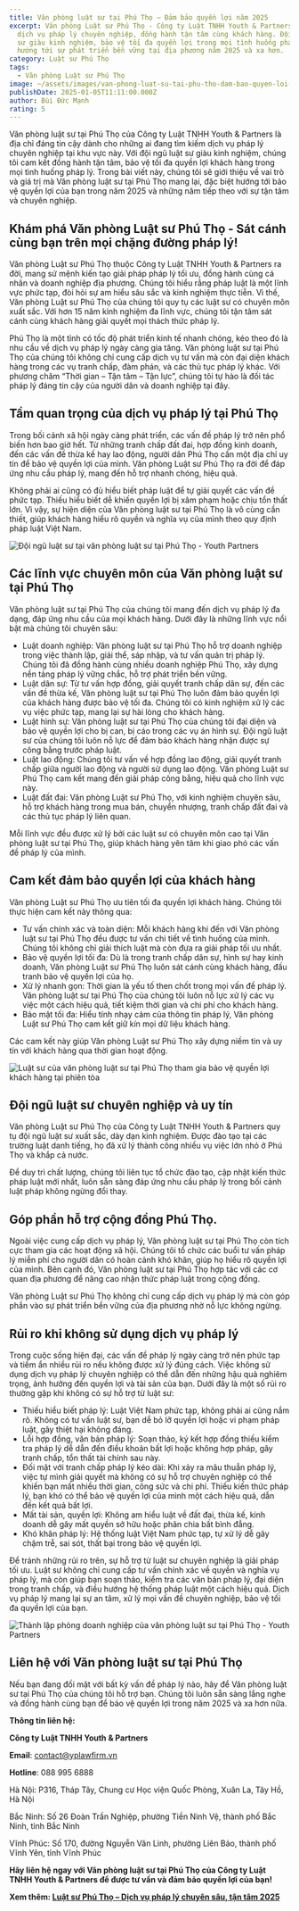 ```yaml
---
title: Văn phòng luật sư tại Phú Thọ – Đảm bảo quyền lợi năm 2025
excerpt: Văn phòng Luật sư Phú Thọ - Công ty Luật TNHH Youth & Partners cung cấp
  dịch vụ pháp lý chuyên nghiệp, đồng hành tận tâm cùng khách hàng. Đội ngũ luật
  sư giàu kinh nghiệm, bảo vệ tối đa quyền lợi trong mọi tình huống pháp lý,
  hướng tới sự phát triển bền vững tại địa phương năm 2025 và xa hơn.
category: Luật sư Phú Thọ
tags:
  - Văn phòng Luật sư Phú Thọ
image: ~/assets/images/van-phong-luat-su-tai-phu-tho-dam-bao-quyen-loi-2025.jpg
publishDate: 2025-01-05T11:11:00.000Z
author: Bùi Đức Mạnh
rating: 5
---
```


Văn phòng luật sư tại Phú Thọ của Công ty Luật TNHH Youth & Partners là địa chỉ đáng tin cậy dành cho những ai đang tìm kiếm dịch vụ pháp lý chuyên nghiệp tại khu vực này. Với đội ngũ luật sư giàu kinh nghiệm, chúng tôi cam kết đồng hành tận tâm, bảo vệ tối đa quyền lợi khách hàng trong mọi tình huống pháp lý. Trong bài viết này, chúng tôi sẽ giới thiệu về vai trò và giá trị mà Văn phòng luật sư tại Phú Thọ mang lại, đặc biệt hướng tới bảo vệ quyền lợi của bạn trong năm 2025 và những năm tiếp theo với sự tận tâm và chuyên nghiệp.

<YouTube id="HadHRr-bdRc" />

## Khám phá Văn phòng Luật sư Phú Thọ - Sát cánh cùng bạn trên mọi chặng đường pháp lý!

Văn phòng Luật sư Phú Thọ thuộc Công ty Luật TNHH Youth & Partners ra đời, mang sứ mệnh kiến tạo giải pháp pháp lý tối ưu, đồng hành cùng cá nhân và doanh nghiệp địa phương. Chúng tôi hiểu rằng pháp luật là một lĩnh vực phức tạp, đòi hỏi sự am hiểu sâu sắc và kinh nghiệm thực tiễn. Vì thế, Văn phòng Luật sư Phú Thọ của chúng tôi quy tụ các luật sư có chuyên môn xuất sắc. Với hơn 15 năm kinh nghiệm đa lĩnh vực, chúng tôi tận tâm sát cánh cùng khách hàng giải quyết mọi thách thức pháp lý.

Phú Thọ là một tỉnh có tốc độ phát triển kinh tế nhanh chóng, kéo theo đó là nhu cầu về dịch vụ pháp lý ngày càng gia tăng. Văn phòng luật sư tại Phú Thọ của chúng tôi không chỉ cung cấp dịch vụ tư vấn mà còn đại diện khách hàng trong các vụ tranh chấp, đàm phán, và các thủ tục pháp lý khác. Với phương châm “Thời gian – Tận tâm – Tận lực”, chúng tôi tự hào là đối tác pháp lý đáng tin cậy của người dân và doanh nghiệp tại đây.

## Tầm quan trọng của dịch vụ pháp lý tại Phú Thọ

Trong bối cảnh xã hội ngày càng phát triển, các vấn đề pháp lý trở nên phổ biến hơn bao giờ hết. Từ những tranh chấp đất đai, hợp đồng kinh doanh, đến các vấn đề thừa kế hay lao động, người dân Phú Thọ cần một địa chỉ uy tín để bảo vệ quyền lợi của mình. Văn phòng Luật sư Phú Thọ ra đời để đáp ứng nhu cầu pháp lý, mang đến hỗ trợ nhanh chóng, hiệu quả.

Không phải ai cũng có đủ hiểu biết pháp luật để tự giải quyết các vấn đề phức tạp. Thiếu hiểu biết dễ khiến quyền lợi bị xâm phạm hoặc chịu tổn thất lớn. Vì vậy, sự hiện diện của Văn phòng luật sư tại Phú Thọ là vô cùng cần thiết, giúp khách hàng hiểu rõ quyền và nghĩa vụ của mình theo quy định pháp luật Việt Nam.

![Đội ngũ luật sư tại văn phòng luật sư tại Phú Thọ - Youth Partners](~/assets/images/doi-ngu-luat-su-tai-van-phong-luat-su-tai-phu-tho-youth-partners.jpg "Đội ngũ luật sư tại văn phòng luật sư tại Phú Thọ - Youth Partners")

## Các lĩnh vực chuyên môn của Văn phòng luật sư tại Phú Thọ

Văn phòng luật sư tại Phú Thọ của chúng tôi mang đến dịch vụ pháp lý đa dạng, đáp ứng nhu cầu của mọi khách hàng. Dưới đây là những lĩnh vực nổi bật mà chúng tôi chuyên sâu:

* Luật doanh nghiệp: Văn phòng luật sư tại Phú Thọ hỗ trợ doanh nghiệp trong việc thành lập, giải thể, sáp nhập, và tư vấn quản trị pháp lý. Chúng tôi đã đồng hành cùng nhiều doanh nghiệp Phú Thọ, xây dựng nền tảng pháp lý vững chắc, hỗ trợ phát triển bền vững.
* Luật dân sự: Từ tư vấn hợp đồng, giải quyết tranh chấp dân sự, đến các vấn đề thừa kế, Văn phòng luật sư tại Phú Thọ luôn đảm bảo quyền lợi của khách hàng được bảo vệ tối đa. Chúng tôi có kinh nghiệm xử lý các vụ việc phức tạp, mang lại sự hài lòng cho khách hàng.
* Luật hình sự: Văn phòng luật sư tại Phú Thọ của chúng tôi đại diện và bảo vệ quyền lợi cho bị can, bị cáo trong các vụ án hình sự. Đội ngũ luật sư của chúng tôi luôn nỗ lực để đảm bảo khách hàng nhận được sự công bằng trước pháp luật.
* Luật lao động: Chúng tôi tư vấn về hợp đồng lao động, giải quyết tranh chấp giữa người lao động và người sử dụng lao động. Văn phòng Luật sư Phú Thọ cam kết mang đến giải pháp công bằng, hiệu quả cho lĩnh vực này.
* Luật đất đai: Văn phòng Luật sư Phú Thọ, với kinh nghiệm chuyên sâu, hỗ trợ khách hàng trong mua bán, chuyển nhượng, tranh chấp đất đai và các thủ tục pháp lý liên quan.

Mỗi lĩnh vực đều được xử lý bởi các luật sư có chuyên môn cao tại Văn phòng luật sư tại Phú Thọ, giúp khách hàng yên tâm khi giao phó các vấn đề pháp lý của mình.

## Cam kết đảm bảo quyền lợi của khách hàng

Văn phòng Luật sư Phú Thọ ưu tiên tối đa quyền lợi khách hàng. Chúng tôi thực hiện cam kết này thông qua:

* Tư vấn chính xác và toàn diện: Mỗi khách hàng khi đến với Văn phòng luật sư tại Phú Thọ đều được tư vấn chi tiết về tình huống của mình. Chúng tôi không chỉ giải thích luật mà còn đưa ra giải pháp tối ưu nhất.
* Bảo vệ quyền lợi tối đa: Dù là trong tranh chấp dân sự, hình sự hay kinh doanh, Văn phòng Luật sư Phú Thọ luôn sát cánh cùng khách hàng, đấu tranh bảo vệ quyền lợi của họ.
* Xử lý nhanh gọn: Thời gian là yếu tố then chốt trong mọi vấn đề pháp lý. Văn phòng luật sư tại Phú Thọ của chúng tôi luôn nỗ lực xử lý các vụ việc một cách hiệu quả, tiết kiệm thời gian và chi phí cho khách hàng.
* Bảo mật tối đa: Hiểu tính nhạy cảm của thông tin pháp lý, Văn phòng Luật sư Phú Thọ cam kết giữ kín mọi dữ liệu khách hàng.

Các cam kết này giúp Văn phòng Luật sư Phú Thọ xây dựng niềm tin và uy tín với khách hàng qua thời gian hoạt động.

![Luật sư của văn phòng luật sư tại Phú Thọ tham gia bảo vệ quyền lợi khách hàng tại phiên tòa](~/assets/images/luat-su-cua-van-phong-luat-su-tai-phu-tho-tham-gia-bao-ve-quyen-loi-khach-hang-tai-phien-toa.jpg "Luật sư của văn phòng luật sư tại Phú Thọ tham gia bảo vệ quyền lợi khách hàng tại phiên tòa")

## Đội ngũ luật sư chuyên nghiệp và uy tín

Văn phòng Luật sư Phú Thọ của Công ty Luật TNHH Youth & Partners quy tụ đội ngũ luật sư xuất sắc, dày dạn kinh nghiệm. Được đào tạo tại các trường luật danh tiếng, họ đã xử lý thành công nhiều vụ việc lớn nhỏ ở Phú Thọ và khắp cả nước.

Để duy trì chất lượng, chúng tôi liên tục tổ chức đào tạo, cập nhật kiến thức pháp luật mới nhất, luôn sẵn sàng đáp ứng nhu cầu pháp lý trong bối cảnh luật pháp không ngừng đổi thay.

## Góp phần hỗ trợ cộng đồng Phú Thọ.

Ngoài việc cung cấp dịch vụ pháp lý, Văn phòng luật sư tại Phú Thọ còn tích cực tham gia các hoạt động xã hội. Chúng tôi tổ chức các buổi tư vấn pháp lý miễn phí cho người dân có hoàn cảnh khó khăn, giúp họ hiểu rõ quyền lợi của mình. Bên cạnh đó, Văn phòng luật sư tại Phú Thọ hợp tác với các cơ quan địa phương để nâng cao nhận thức pháp luật trong cộng đồng.

Văn phòng Luật sư Phú Thọ không chỉ cung cấp dịch vụ pháp lý mà còn góp phần vào sự phát triển bền vững của địa phương nhờ nỗ lực không ngừng.

## Rủi ro khi không sử dụng dịch vụ pháp lý

Trong cuộc sống hiện đại, các vấn đề pháp lý ngày càng trở nên phức tạp và tiềm ẩn nhiều rủi ro nếu không được xử lý đúng cách. Việc không sử dụng dịch vụ pháp lý chuyên nghiệp có thể dẫn đến những hậu quả nghiêm trọng, ảnh hưởng đến quyền lợi và tài sản của bạn. Dưới đây là một số rủi ro thường gặp khi không có sự hỗ trợ từ luật sư:

* Thiếu hiểu biết pháp lý: Luật Việt Nam phức tạp, không phải ai cũng nắm rõ. Không có tư vấn luật sư, bạn dễ bỏ lỡ quyền lợi hoặc vi phạm pháp luật, gây thiệt hại không đáng.
* Lỗi hợp đồng, văn bản pháp lý: Soạn thảo, ký kết hợp đồng thiếu kiểm tra pháp lý dễ dẫn đến điều khoản bất lợi hoặc không hợp pháp, gây tranh chấp, tổn thất tài chính sau này.
* Đối mặt với tranh chấp pháp lý kéo dài: Khi xảy ra mâu thuẫn pháp lý, việc tự mình giải quyết mà không có sự hỗ trợ chuyên nghiệp có thể khiến bạn mất nhiều thời gian, công sức và chi phí. Thiếu kiến thức pháp lý, bạn khó có thể bảo vệ quyền lợi của mình một cách hiệu quả, dẫn đến kết quả bất lợi.
* Mất tài sản, quyền lợi: Không am hiểu luật về đất đai, thừa kế, kinh doanh dễ gây mất quyền sở hữu hoặc phân chia bất bình đẳng.
* Khó khăn pháp lý: Hệ thống luật Việt Nam phức tạp, tự xử lý dễ gây chậm trễ, sai sót, thất bại trong bảo vệ quyền lợi.

Để tránh những rủi ro trên, sự hỗ trợ từ luật sư chuyên nghiệp là giải pháp tối ưu. Luật sư không chỉ cung cấp tư vấn chính xác về quyền và nghĩa vụ pháp lý, mà còn giúp bạn soạn thảo, kiểm tra các văn bản pháp lý, đại diện trong tranh chấp, và điều hướng hệ thống pháp luật một cách hiệu quả. Dịch vụ pháp lý mang lại sự an tâm, xử lý mọi vấn đề chuyên nghiệp, bảo vệ tối đa quyền lợi của bạn.

![Thành lập phòng doanh nghiệp của văn phòng luật sư tại Phú Thọ - Youth Partners](~/assets/images/thanh-lap-phong-doanh-nghiep-cua-van-phong-luat-su-tai-phu-tho-youth-partners.jpg "Thành lập phòng doanh nghiệp của văn phòng luật sư tại Phú Thọ - Youth Partners")

## Liên hệ với Văn phòng luật sư tại Phú Thọ

Nếu bạn đang đối mặt với bất kỳ vấn đề pháp lý nào, hãy để Văn phòng luật sư tại Phú Thọ của chúng tôi hỗ trợ bạn. Chúng tôi luôn sẵn sàng lắng nghe và đồng hành cùng bạn để bảo vệ quyền lợi trong năm 2025 và xa hơn nữa.

**Thông tin liên hệ:**

**Công ty Luật TNHH Youth & Partners**

**Email**: [contact@yplawfirm.vn](mailto:contact@yplawfirm.vn)

**Hotline**: 088 995 6888

Hà Nội: P316, Tháp Tây, Chung cư Học viện Quốc Phòng, Xuân La, Tây Hồ, Hà Nội

Bắc Ninh: Số 26 Đoàn Trần Nghiệp, phường Tiền Ninh Vệ, thành phố Bắc Ninh, tỉnh Bắc Ninh

Vĩnh Phúc: Số 170, đường Nguyễn Văn Linh, phường Liên Bảo, thành phố Vĩnh Yên, tỉnh Vĩnh Phúc

**Hãy liên hệ ngay với Văn phòng luật sư tại Phú Thọ của Công ty Luật TNHH Youth & Partners để được tư vấn và đảm bảo quyền lợi của bạn!**

**Xem thêm: [Luật sư Phú Thọ – Dịch vụ pháp lý chuyên sâu, tận tâm 2025](https://yplawfirm.vn/tin-tuc/luat-su-phu-tho-dich-vu-phap-ly-chuyen-sau-tan-tam-2025)**

